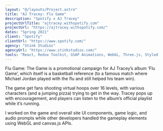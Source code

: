 ```yaml
---
layout: "@/layouts/Project.astro"
title: "AJ Tracey: Flu Game"
description: "Spotify x AJ Tracey"
projectUrlTitle: "ajtracey.withspotify.com"
projectUrl: "https://ajtracey.withspotify.com/"
dates: "Spring 2021"
client: "Spotify"
clientUrl: "https://www.spotify.com/"
agency: "Stink Studios"
agencyUrl: "https://www.stinkstudios.com/"
tools: "React, Redux Toolkit, GSAP Animations, WebGL, Three.js, Styled Components"
---
```


Flu Game: The Game is a promotional campaign for AJ Tracey’s album ‘Flu Game’, which itself is a basketball reference (to a famous match where Michael Jordan played with the flu and still helped his team win).

The game get fans shooting virtual hoops over 16 levels, with various characters (and a jumping pizza) trying to get in the way. Tracey pops up with encouragement, and players can listen to the album’s official playlist while it’s running.

I worked on the game and overall site UI components, game logic, and audio prompts while other developers handled the gameplay elements using WebGL and canvas.js APIs.
